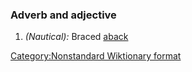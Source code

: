 ===Adverb and adjective===
#''(Nautical):'' Braced [[aback]]

[[Category:Nonstandard Wiktionary format]]<!-- 2 parts of speech in one heading -->